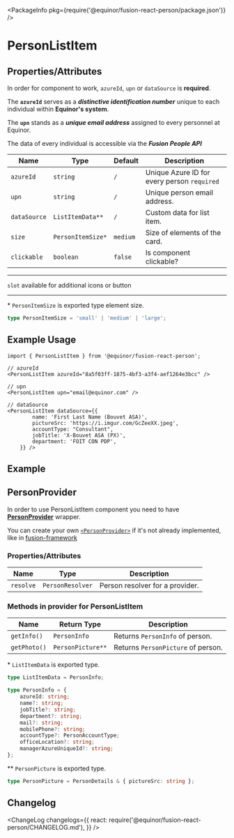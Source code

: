 
<Meta title="Data/Person/List Item" component={PersonListItem} />

<PackageInfo pkg={require('@equinor/fusion-react-person/package.json')} />

# PersonListItem

## Properties/Attributes

In order for component to work, `azureId`, `upn` or `dataSource` is **required**.

The **`azureId`** serves as a ***distinctive identification number*** unique to each individual within **Equinor's system**. 

The **`upn`** stands as a ***unique email address*** assigned to every personnel at Equinor.

The data of every individual is accessible via the ***Fusion People API***

Name                      | Type                            | Default                         | Description
------------------------- | -----------------------------   | -----------------------------   | -----------
`azureId`                 | `string`                        | `/`                             | Unique Azure ID for every person `required`
`upn`                     | `string`                        | `/`                             | Unique person email address.
`dataSource`              | `ListItemData**`                | `/`                             | Custom data for list item.
`size`                    | `PersonItemSize*`               | `medium`                        | Size of elements of the card.
`clickable`               | `boolean`                       | `false`                         | Is component clickable?

---

`slot` available for additional icons or button

---
\*  `PersonItemSize` is exported type element size.
```ts
type PersonItemSize = 'small' | 'medium' | 'large';
```

## Example Usage

```tsx
import { PersonListItem } from '@equinor/fusion-react-person';

// azureId
<PersonListItem azureId="8a5f03ff-1875-4bf3-a3f4-aef1264e3bcc" />

// upn
<PersonListItem upn="email@equinor.com" />

// dataSource
<PersonListItem dataSource={{
        name: 'First Last Name (Bouvet ASA)',
        pictureSrc: 'https://i.imgur.com/GcZeeXX.jpeg',
        accountType: "Consultant",
        jobTitle: 'X-Bouvet ASA (PX)',
        department: 'FOIT CON PDP',
    }} />
```

## Example

<StoryExample storyId="examples-person-person-list-item--component" showSource />

## PersonProvider

In order to use PersonListItem component you need to have [**PersonProvider**](?path=/docs/data-person-provider--page) wrapper.

You can create your own [`<PersonProvider>`](?path=/docs/data-person-provider--page) if it's not already implemented, like in [fusion-framework](https://github.com/equinor/fusion-framework)

### Properties/Attributes

Name                      | Type                            | Description
------------------------- | -----------------------------   | -----------
`resolve`                 | `PersonResolver`                | Person resolver for a provider. 

### Methods in provider for PersonListItem

| Name                                   | Return Type                     | Description
| -------------------------------------- | -----------------------------   | -----------------------------
`getInfo()`                              | `PersonInfo`                    | Returns `PersonInfo` of person.
`getPhoto()`                             | `PersonPicture**`                | Returns `PersonPicture` of person.


\* `ListItemData` is exported type.
```ts
type ListItemData = PersonInfo;

type PersonInfo = {
    azureId: string;
    name?: string;
    jobTitle?: string;
    department?: string;
    mail?: string;
    mobilePhone?: string;
    accountType?: PersonAccountType;
    officeLocation?: string;
    managerAzureUniqueId?: string;
};
```

\*\* `PersonPicture` is exported type.
```ts
type PersonPicture = PersonDetails & { pictureSrc: string };
```

## Changelog

<ChangeLog
  changelogs={{
    react: require('@equinor/fusion-react-person/CHANGELOG.md'),
  }}
/>
